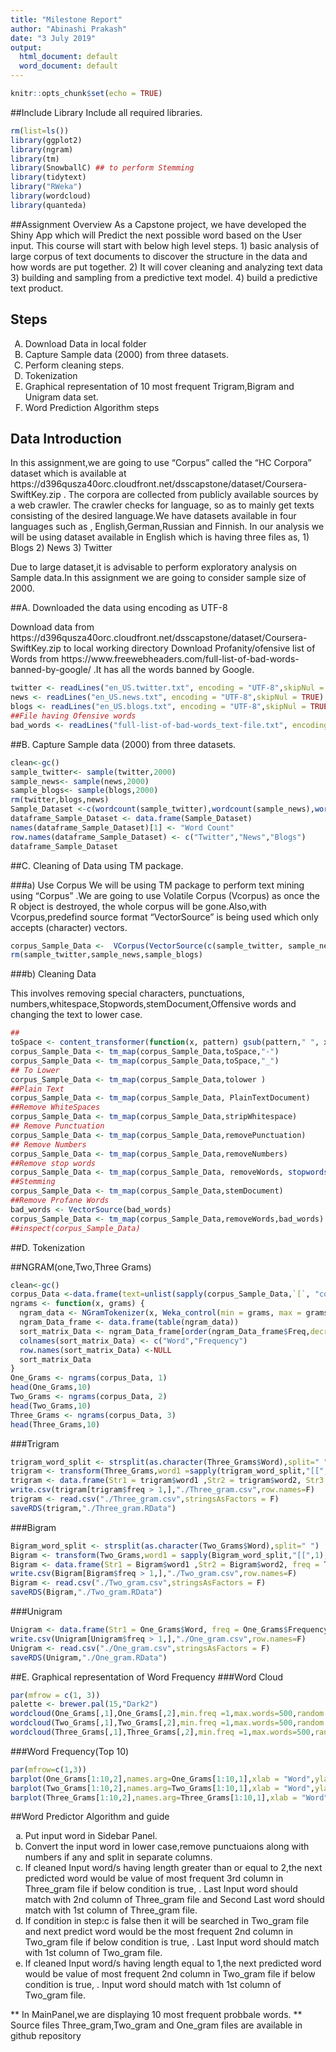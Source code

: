 ```yaml
---
title: "Milestone Report"
author: "Abinashi Prakash"
date: "3 July 2019"
output:
  html_document: default
  word_document: default
---
```


```r
knitr::opts_chunk$set(echo = TRUE)
```


##Include Library
Include all required libraries.
```r
rm(list=ls())
library(ggplot2)
library(ngram)
library(tm)
library(SnowballC) ## to perform Stemming
library(tidytext)
library("RWeka")
library(wordcloud)
library(quanteda)
```

##Assignment Overview
As a Capstone project, we have developed the Shiny App which will Predict the next possible word based on the User input. This course will start with below high level steps.
1)	basic analysis of large corpus of text documents to discover the structure in the data and how words are put together. 
2)	It will cover cleaning and analyzing text data
3)	building and sampling from a predictive text model. 
4)	build a predictive text product.

## Steps

A) Download Data in local folder
B) Capture Sample data (2000) from three datasets.
C) Perform cleaning steps.
D) Tokenization 
E) Graphical representation of 10 most frequent Trigram,Bigram and Unigram data set.
F) Word Prediction Algorithm steps

## Data Introduction

In this assignment,we are going to use "Corpus" called the "HC Corpora" dataset which is available at  https://d396qusza40orc.cloudfront.net/dsscapstone/dataset/Coursera-SwiftKey.zip .
The corpora are collected from publicly available sources by a web crawler. The crawler checks for language, so as to mainly get texts consisting of the desired language.We have datasets available in four languages such as , English,German,Russian and Finnish.
In our analysis we will be using dataset available in English which is having three files as,
1) Blogs
2) News
3) Twitter

Due to large dataset,it is advisable to perform exploratory analysis on Sample data.In this assignment we are going to consider sample size of 2000.

##A. Downloaded the data using encoding as UTF-8

Download data from https://d396qusza40orc.cloudfront.net/dsscapstone/dataset/Coursera-SwiftKey.zip to local working directory
Download Profanity/ofensive  list of Words  from https://www.freewebheaders.com/full-list-of-bad-words-banned-by-google/  .It has all the words banned by Google.

```r
twitter <- readLines("en_US.twitter.txt", encoding = "UTF-8",skipNul = TRUE)
news <- readLines("en_US.news.txt", encoding = "UTF-8",skipNul = TRUE)
blogs <- readLines("en_US.blogs.txt", encoding = "UTF-8",skipNul = TRUE)
##File having Ofensive words
bad_words <- readLines("full-list-of-bad-words_text-file.txt", encoding = "UTF-8",skipNul = TRUE)
```


##B. Capture Sample data (2000) from three datasets.
```r
clean<-gc()
sample_twitter<- sample(twitter,2000)
sample_news<- sample(news,2000)
sample_blogs<- sample(blogs,2000)
rm(twitter,blogs,news)
Sample_Dataset <-c(wordcount(sample_twitter),wordcount(sample_news),wordcount(sample_blogs))
dataframe_Sample_Dataset <- data.frame(Sample_Dataset)
names(dataframe_Sample_Dataset)[1] <- "Word Count"
row.names(dataframe_Sample_Dataset) <- c("Twitter","News","Blogs")
dataframe_Sample_Dataset
```

##C. Cleaning of Data using TM package.

###a) Use Corpus 
We will be using TM package to perform text mining using "Corpus" .We are going to use Volatile Corpus (Vcorpus) as once the R object is destroyed, the whole corpus will be gone.Also,with Vcorpus,predefind source format "VectorSource" is being used  which only accepts (character) vectors.

```r
corpus_Sample_Data <-  VCorpus(VectorSource(c(sample_twitter, sample_news, sample_blogs)),readerControl=list(reader=readPlain,language="en"))
rm(sample_twitter,sample_news,sample_blogs)
```

###b) Cleaning Data

This involves removing special characters, punctuations, numbers,whitespace,Stopwords,stemDocument,Offensive words and changing the text to lower case. 

```r
##
toSpace <- content_transformer(function(x, pattern) gsub(pattern," ", x))
corpus_Sample_Data <- tm_map(corpus_Sample_Data,toSpace,"-")
corpus_Sample_Data <- tm_map(corpus_Sample_Data,toSpace,"_")
## To Lower
corpus_Sample_Data <- tm_map(corpus_Sample_Data,tolower )
##Plain Text
corpus_Sample_Data <- tm_map(corpus_Sample_Data, PlainTextDocument)
##Remove WhiteSpaces
corpus_Sample_Data <- tm_map(corpus_Sample_Data,stripWhitespace)
## Remove Punctuation
corpus_Sample_Data <- tm_map(corpus_Sample_Data,removePunctuation)
## Remove Numbers
corpus_Sample_Data <- tm_map(corpus_Sample_Data,removeNumbers)
##Remove stop words
corpus_Sample_Data <- tm_map(corpus_Sample_Data, removeWords, stopwords("english"))
##Stemming
corpus_Sample_Data <- tm_map(corpus_Sample_Data,stemDocument)
##Remove Profane Words
bad_words <- VectorSource(bad_words)
corpus_Sample_Data <- tm_map(corpus_Sample_Data,removeWords,bad_words)
##inspect(corpus_Sample_Data)
```

##D. Tokenization 

##NGRAM(one,Two,Three Grams)
```r
clean<-gc()
corpus_Data <-data.frame(text=unlist(sapply(corpus_Sample_Data,`[`, "content")), stringsAsFactors=F)
ngrams <- function(x, grams) {
  ngram_data <- NGramTokenizer(x, Weka_control(min = grams, max = grams))
  ngram_Data_frame <- data.frame(table(ngram_data))
  sort_matrix_Data <- ngram_Data_frame[order(ngram_Data_frame$Freq,decreasing = TRUE),]
  colnames(sort_matrix_Data) <- c("Word","Frequency")
  row.names(sort_matrix_Data) <-NULL
  sort_matrix_Data
}
One_Grams <- ngrams(corpus_Data, 1)
head(One_Grams,10)
Two_Grams <- ngrams(corpus_Data, 2)
head(Two_Grams,10)
Three_Grams <- ngrams(corpus_Data, 3)
head(Three_Grams,10)
```

###Trigram
```r
trigram_word_split <- strsplit(as.character(Three_Grams$Word),split=" ")
trigram <- transform(Three_Grams,word1 =sapply(trigram_word_split,"[[",1),word2=sapply(trigram_word_split,"[[",2),word3=sapply(trigram_word_split,"[[",3))
trigram <- data.frame(Str1 = trigram$word1 ,Str2 = trigram$word2, Str3 = trigram$word3, freq = Three_Grams$Frequency,stringsAsFactors=FALSE)
write.csv(trigram[trigram$freq > 1,],"./Three_gram.csv",row.names=F)
trigram <- read.csv("./Three_gram.csv",stringsAsFactors = F)
saveRDS(trigram,"./Three_gram.RData")
```

###Bigram
```r
Bigram_word_split <- strsplit(as.character(Two_Grams$Word),split=" ")
Bigram <- transform(Two_Grams,word1 = sapply(Bigram_word_split,"[[",1),word2 = sapply(Bigram_word_split,"[[",2))
Bigram <- data.frame(Str1 = Bigram$word1 ,Str2 = Bigram$word2, freq = Two_Grams$Frequency ,stringsAsFactors=FALSE)
write.csv(Bigram[Bigram$freq > 1,],"./Two_gram.csv",row.names=F)
Bigram <- read.csv("./Two_gram.csv",stringsAsFactors = F)
saveRDS(Bigram,"./Two_gram.RData")
```

###Unigram
```r
Unigram <- data.frame(Str1 = One_Grams$Word, freq = One_Grams$Frequency ,stringsAsFactors=FALSE)
write.csv(Unigram[Unigram$freq > 1,],"./One_gram.csv",row.names=F)
Unigram <- read.csv("./One_gram.csv",stringsAsFactors = F)
saveRDS(Unigram,"./One_gram.RData")
```

##E. Graphical representation of Word Frequency
###Word Cloud
```r
par(mfrow = c(1, 3))
palette <- brewer.pal(15,"Dark2")
wordcloud(One_Grams[,1],One_Grams[,2],min.freq =1,max.words=500,random.order = F,ordered.colors = F,colors=palette)
wordcloud(Two_Grams[,1],Two_Grams[,2],min.freq =1,max.words=500,random.order = F, ordered.colors = F, colors=palette)
wordcloud(Three_Grams[,1],Three_Grams[,2],min.freq =1,max.words=500,random.order = F, ordered.colors = F, colors=palette)

```

###Word Frequency(Top 10)
```r

par(mfrow=c(1,3))
barplot(One_Grams[1:10,2],names.arg=One_Grams[1:10,1],xlab = "Word",ylab = "Frequecy",col="red",main = "Unigram Word Frequency",las=2)
barplot(Two_Grams[1:10,2],names.arg=Two_Grams[1:10,1],xlab = "Word",ylab = "Frequecy",col="grey",main = "Bigram Word Frequency",las=2)
barplot(Three_Grams[1:10,2],names.arg=Three_Grams[1:10,1],xlab = "Word",ylab = "Frequecy",col="black",main = "Trigram Word Frequency",las=2)
```


##Word Predictor Algorithm and guide

a) Put input word in Sidebar Panel.
b) Convert the input word in lower case,remove punctuaions along with numbers if any and split in separate columns.
c) If cleaned Input word/s having length greater than or equal to 2,the next predicted word would be value of most frequent 3rd column in Three_gram file if below condition is true,
    . Last Input word should match with 2nd column of Three_gram file and Second Last word should match with 1st column        of Three_gram file.
d) If condition in step:c is false then it will be searched in Two_gram file and next predict word would be the most frequent 2nd column in Two_gram file if below condition is true,
    . Last Input word should match with 1st column of Two_gram file.
e) If cleaned Input word/s having length equal to 1,the next predicted word would be value of most frequent 2nd column in Two_gram file if below condition is true,
    . Input word should match with 1st column of Two_gram file.

** In MainPanel,we are displaying 10 most frequent probbale words.
** Source files Three_gram,Two_gram and One_gram files are available in github repository      





